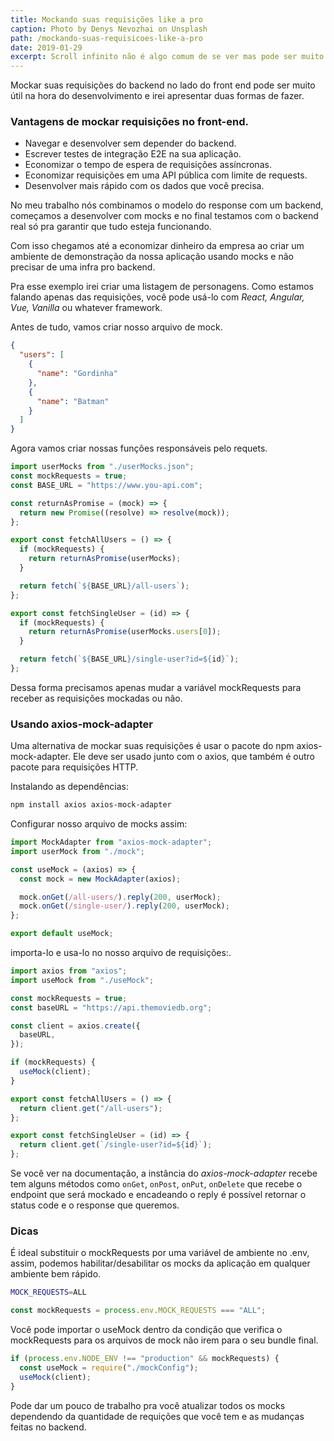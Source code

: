 ```yaml
---
title: Mockando suas requisições like a pro
caption: Photo by Denys Nevozhai on Unsplash
path: /mockando-suas-requisicoes-like-a-pro
date: 2019-01-29
excerpt: Scroll infinito não é algo comum de se ver mas pode ser muito útil e prático na hora de exibir uma lista sem ter que usar uma paginação e precisar de uma maior interação do usuário. Eu já precisei fazer em um projeto há um tempo e utilizei essa lib que funcionou muito bem, porém, […]
---
```


Mockar suas requisições do backend no lado do front end pode ser muito útil na hora do desenvolvimento e irei apresentar duas formas de fazer.

### Vantagens de mockar requisições no front-end.

- Navegar e desenvolver sem depender do backend.
- Escrever testes de integração E2E na sua aplicação.
- Economizar o tempo de espera de requisições assíncronas.
- Economizar requisições em uma API pública com limite de requests.
- Desenvolver mais rápido com os dados que você precisa.

No meu trabalho nós combinamos o modelo do response com um backend, começamos a desenvolver com mocks e no final testamos com o backend real só pra garantir que tudo esteja funcionando.

Com isso chegamos até a economizar dinheiro da empresa ao criar um ambiente de demonstração da nossa aplicação usando mocks e não precisar de uma infra pro backend.

Pra esse exemplo irei criar uma listagem de personagens. Como estamos falando apenas das requisições, você pode usá-lo com _React, Angular, Vue, Vanilla_ ou whatever framework.

Antes de tudo, vamos criar nosso arquivo de mock.

```json
{
  "users": [
    {
      "name": "Gordinha"
    },
    {
      "name": "Batman"
    }
  ]
}
```

Agora vamos criar nossas funções responsáveis pelo requets.

```javascript
import userMocks from "./userMocks.json";
const mockRequests = true;
const BASE_URL = "https://www.you-api.com";

const returnAsPromise = (mock) => {
  return new Promise((resolve) => resolve(mock));
};

export const fetchAllUsers = () => {
  if (mockRequests) {
    return returnAsPromise(userMocks);
  }

  return fetch(`${BASE_URL}/all-users`);
};

export const fetchSingleUser = (id) => {
  if (mockRequests) {
    return returnAsPromise(userMocks.users[0]);
  }

  return fetch(`${BASE_URL}/single-user?id=${id}`);
};
```

Dessa forma precisamos apenas mudar a variável mockRequests para receber as requisições mockadas ou não.

### Usando axios-mock-adapter

Uma alternativa de mockar suas requisições é usar o pacote do npm axios-mock-adapter. Ele deve ser usado junto com o axios, que também é outro pacote para requisições HTTP.

Instalando as dependências:

```bash
npm install axios axios-mock-adapter
```

Configurar nosso arquivo de mocks assim:

```javascript
import MockAdapter from "axios-mock-adapter";
import userMock from "./mock";

const useMock = (axios) => {
  const mock = new MockAdapter(axios);

  mock.onGet(/all-users/).reply(200, userMock);
  mock.onGet(/single-user/).reply(200, userMock);
};

export default useMock;
```

importa-lo e usa-lo no nosso arquivo de requisições:.

```javascript
import axios from "axios";
import useMock from "./useMock";

const mockRequests = true;
const baseURL = "https://api.themoviedb.org";

const client = axios.create({
  baseURL,
});

if (mockRequests) {
  useMock(client);
}

export const fetchAllUsers = () => {
  return client.get("/all-users");
};

export const fetchSingleUser = (id) => {
  return client.get(`/single-user?id=${id}`);
};
```

Se você ver na documentação, a instância do _axios-mock-adapter_ recebe tem alguns métodos como `onGet`, `onPost`, `onPut`, `onDelete` que recebe o endpoint que será mockado e encadeando o reply é possível retornar o status code e o response que queremos.

### Dicas

É ideal substituir o mockRequests por uma variável de ambiente no .env, assim, podemos habilitar/desabilitar os mocks da aplicação em qualquer ambiente bem rápido.

```bash
MOCK_REQUESTS=ALL
```

```javascript
const mockRequests = process.env.MOCK_REQUESTS === "ALL";
```

Você pode importar o useMock dentro da condição que verifica o mockRequests para os arquivos de mock não irem para o seu bundle final.

```javascript
if (process.env.NODE_ENV !== "production" && mockRequests) {
  const useMock = require("./mockConfig");
  useMock(client);
}
```

Pode dar um pouco de trabalho pra você atualizar todos os mocks dependendo da quantidade de requições que você tem e as mudanças feitas no backend.

